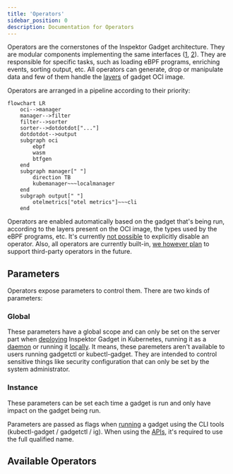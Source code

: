 ```yaml
---
title: 'Operators'
sidebar_position: 0
description: Documentation for Operators
---
```



Operators are the cornerstones of the Inspektor Gadget architecture. They are
modular components implementing the same interfaces
([1](https://pkg.go.dev/github.com/inspektor-gadget/inspektor-gadget@v0.31.0/pkg/operators#DataOperator),
[2](https://pkg.go.dev/github.com/inspektor-gadget/inspektor-gadget@v0.31.0/pkg/operators#ImageOperator)).
They are responsible for specific tasks, such as loading eBPF programs,
enriching events, sorting output, etc. All operators can generate, drop or
manipulate data and few of them handle the
[layers](../../oci.md#image-layers-and-media-types) of gadget OCI image.

Operators are arranged in a pipeline according to their priority:

```mermaid
flowchart LR
    oci-->manager
    manager-->filter
    filter-->sorter
    sorter-->dotdotdot["..."]
    dotdotdot-->output
    subgraph oci
        ebpf
        wasm
        btfgen
    end
    subgraph manager[" "]
        direction TB
        kubemanager~~~localmanager
    end
    subgraph output[" "]
        otelmetrics["otel metrics"]~~~cli
    end
```

Operators are enabled automatically based on the gadget that's being run,
according to the layers present on the OCI image, the types used by the eBPF
programs, etc. It's currently [not
possible](https://github.com/inspektor-gadget/inspektor-gadget/issues/1992) to
explicitly disable an operator. Also, all operators are currently built-in, [we
however plan](https://github.com/inspektor-gadget/inspektor-gadget/issues/2497)
to support third-party operators in the future.

## Parameters

Operators expose parameters to control them. There are two kinds of parameters:

### Global

These parameters have a global scope and can only be set on the server part when
[deploying](../../reference/architecture.md#on-kubernetes) Inspektor Gadget in Kubernetes,
running it as a [daemon](../../reference/architecture.md#ig-as-daemon) or running it
[locally](../../reference/architecture.md#locally). It means, these paremeters aren't
available to users running gadgetctl or kubectl-gadget. They are intended to
control sensitive things like security configuration that can only be set by the
system administrator.

### Instance

These parameters can be set each time a gadget is run and only have impact on
the gadget being run.

Parameters are passed as flags when [running](../../reference/run.mdx) a gadget
using the CLI tools (kubectl-gadget / gadgetctl / ig). When using the
[APIs](../../apis), it's required to use the full qualified name.

## Available Operators

<DocCardList />
